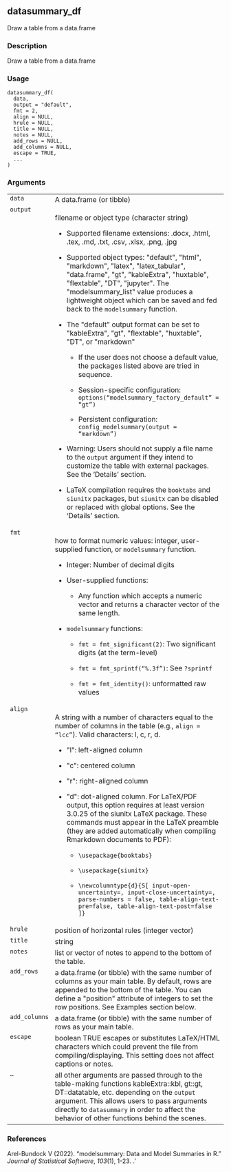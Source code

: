 ## datasummary_df {.unnumbered}


Draw a table from a data.frame

### Description

Draw a table from a data.frame



### Usage

<pre><code class='language-R'>datasummary_df(
  data,
  output = "default",
  fmt = 2,
  align = NULL,
  hrule = NULL,
  title = NULL,
  notes = NULL,
  add_rows = NULL,
  add_columns = NULL,
  escape = TRUE,
  ...
)
</code></pre>


### Arguments

<table>
<tr><td style = "white-space: nowrap; font-family: monospace; vertical-align: top"><code id="datasummary_df_:_data">data</code></td>
<td>
A data.frame (or tibble)
</td></tr>
<tr><td style = "white-space: nowrap; font-family: monospace; vertical-align: top"><code id="datasummary_df_:_output">output</code></td>
<td>
filename or object type (character string)


<ul>
<li> Supported filename extensions: .docx, .html, .tex, .md, .txt, .csv, .xlsx, .png, .jpg

</li>
<li> Supported object types: &quot;default&quot;, &quot;html&quot;, &quot;markdown&quot;, &quot;latex&quot;, &quot;latex_tabular&quot;, &quot;data.frame&quot;, &quot;gt&quot;, &quot;kableExtra&quot;, &quot;huxtable&quot;, &quot;flextable&quot;, &quot;DT&quot;, &quot;jupyter&quot;. The &quot;modelsummary_list&quot; value produces a lightweight object which can be saved and fed back to the <code>modelsummary</code> function.

</li>
<li> The &quot;default&quot; output format can be set to &quot;kableExtra&quot;, &quot;gt&quot;, &quot;flextable&quot;, &quot;huxtable&quot;, &quot;DT&quot;, or &quot;markdown&quot;


<ul>
<li> If the user does not choose a default value, the packages listed above are tried in sequence.

</li>
<li> Session-specific configuration: <code>options("modelsummary_factory_default" = "gt")</code>

</li>
<li> Persistent configuration: <code>config_modelsummary(output = "markdown")</code>

</li></ul>

</li>
<li> Warning: Users should not supply a file name to the <code>output</code> argument if they intend to customize the table with external packages. See the 'Details' section.

</li>
<li> LaTeX compilation requires the <code>booktabs</code> and <code>siunitx</code> packages, but <code>siunitx</code> can be disabled or replaced with global options. See the 'Details' section.

</li></ul>
</td></tr>
<tr><td style = "white-space: nowrap; font-family: monospace; vertical-align: top"><code id="datasummary_df_:_fmt">fmt</code></td>
<td>
how to format numeric values: integer, user-supplied function, or <code>modelsummary</code> function.


<ul>
<li> Integer: Number of decimal digits

</li>
<li> User-supplied functions:


<ul>
<li> Any function which accepts a numeric vector and returns a character vector of the same length.

</li></ul>

</li>
<li> <code>modelsummary</code> functions:


<ul>
<li> <code>fmt = fmt_significant(2)</code>: Two significant digits (at the term-level)

</li>
<li> <code>fmt = fmt_sprintf("%.3f")</code>: See <code>?sprintf</code>

</li>
<li> <code>fmt = fmt_identity()</code>: unformatted raw values

</li></ul>

</li></ul>
</td></tr>
<tr><td style = "white-space: nowrap; font-family: monospace; vertical-align: top"><code id="datasummary_df_:_align">align</code></td>
<td>
A string with a number of characters equal to the number of columns in
the table (e.g., <code>align = "lcc"</code>).  Valid characters: l, c, r, d.


<ul>
<li> &quot;l&quot;: left-aligned column

</li>
<li> &quot;c&quot;: centered column

</li>
<li> &quot;r&quot;: right-aligned column

</li>
<li> &quot;d&quot;: dot-aligned column. For LaTeX/PDF output, this option requires at least version 3.0.25 of the siunitx LaTeX package. These commands must appear in the LaTeX preamble (they are added automatically when compiling Rmarkdown documents to PDF):


<ul>
<li> `\usepackage{booktabs}`

</li>
<li> `\usepackage{siunitx}`

</li>
<li> `\newcolumntype{d}{S[ input-open-uncertainty=, input-close-uncertainty=, parse-numbers = false, table-align-text-pre=false, table-align-text-post=false ]}`

</li></ul>

</li></ul>
</td></tr>
<tr><td style = "white-space: nowrap; font-family: monospace; vertical-align: top"><code id="datasummary_df_:_hrule">hrule</code></td>
<td>
position of horizontal rules (integer vector)
</td></tr>
<tr><td style = "white-space: nowrap; font-family: monospace; vertical-align: top"><code id="datasummary_df_:_title">title</code></td>
<td>
string
</td></tr>
<tr><td style = "white-space: nowrap; font-family: monospace; vertical-align: top"><code id="datasummary_df_:_notes">notes</code></td>
<td>
list or vector of notes to append to the bottom of the table.
</td></tr>
<tr><td style = "white-space: nowrap; font-family: monospace; vertical-align: top"><code id="datasummary_df_:_add_rows">add_rows</code></td>
<td>
a data.frame (or tibble) with the same number of columns as
your main table. By default, rows are appended to the bottom of the table.
You can define a &quot;position&quot; attribute of integers to set the row positions.
See Examples section below.
</td></tr>
<tr><td style = "white-space: nowrap; font-family: monospace; vertical-align: top"><code id="datasummary_df_:_add_columns">add_columns</code></td>
<td>
a data.frame (or tibble) with the same number of rows as
your main table.
</td></tr>
<tr><td style = "white-space: nowrap; font-family: monospace; vertical-align: top"><code id="datasummary_df_:_escape">escape</code></td>
<td>
boolean TRUE escapes or substitutes LaTeX/HTML characters which could
prevent the file from compiling/displaying. This setting does not affect captions or notes.
</td></tr>
<tr><td style = "white-space: nowrap; font-family: monospace; vertical-align: top"><code id="datasummary_df_:_...">...</code></td>
<td>
all other arguments are passed through to the table-making
functions kableExtra::kbl, gt::gt, DT::datatable, etc. depending on the <code>output</code> argument.
This allows users to pass arguments directly to <code>datasummary</code> in order to
affect the behavior of other functions behind the scenes.
</td></tr>
</table>


### References

Arel-Bundock V (2022). “modelsummary: Data and Model Summaries in R.” <em>Journal of Statistical Software</em>, <em>103</em>(1), 1-23. \Sexpr[results=rd]{tools:::Rd_expr_doi("10.18637/jss.v103.i01")}.'

